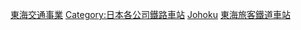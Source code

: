 {{Commonscat|Stations of JR Central}}

[[Category:東海交通事業|]]
[[Category:日本各公司鐵路車站|Category:日本各公司鐵路車站]]
[[Category:日本各路線鐵路車站|Johoku]]
[[Category:東海旅客鐵道車站|]]
{{DEFAULTSORT:Tokai Kotsu}}